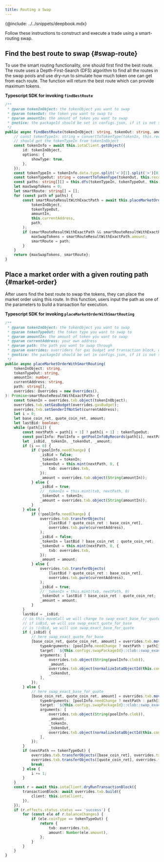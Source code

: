 ```yaml
---
title: Routing a Swap
---
```


{@include: ../../snippets/deepbook.mdx}

Follow these instructions to construct and execute a trade using a smart-routing swap.

## Find the best route to swap {#swap-route}

To use the smart routing functionality, one should first find the best route. The route uses a Depth-First-Search (DFS) algorithm to find all the routes in the swap pools and use dry-run to simulate how much token one can get from each route. The function will return the best route which can provide maximum tokens.

**Typescript SDK for invoking `findBestRoute`**

```ts
/**
 * @param tokenInObject: the tokenObject you want to swap
 * @param tokenOut: the token you want to swap to
 * @param amountIn: the amount of token you want to swap
 * @notice: the packageId should be set in configs.json, if it is not set, the transaction will fail.
 */
public async findBestRoute(tokenInObject: string, tokenOut: string, amountIn: number): Promise<smartRouteResult> {
    // const tokenTypeIn: string = convertToTokenType(tokenIn, this.records);
    // should get the tokenTypeIn from tokenInObject
    const tokenInfo = await this.iotaClient.getObject({
        id: tokenInObject,
        options: {
            showType: true,
        },
    });
    const tokenTypeIn = tokenInfo.data.type.split('<')[1].split('>')[0];
    const tokenTypeOut: string = convertToTokenType(tokenOut, this.records);
    const paths: string[][] = this.dfs(tokenTypeIn, tokenTypeOut, this.records);
    let maxSwapTokens = 0;
    let smartRoute: string[] = [];
    for (const path of paths) {
        const smartRouteResultWithExactPath = await this.placeMarketOrderWithSmartRouting(
            tokenInObject,
            tokenTypeOut,
            amountIn,
            this.currentAddress,
            path,
        );
        if (smartRouteResultWithExactPath && smartRouteResultWithExactPath.amount > maxSwapTokens) {
            maxSwapTokens = smartRouteResultWithExactPath.amount;
            smartRoute = path;
        }
    }
    return {maxSwapTokens, smartRoute};
}
```

## Place a market order with a given routing path {#market-order}

After users find the best route to swap the tokens, they can place the market order using this route. In this function, users input the path as one of the parameters to build a transaction for execution.

**Typescript SDK for invoking `placeMarketOrderWithSmartRouting`**

```ts
/**
 * @param tokenInObject: the tokenObject you want to swap
 * @param tokenTypeOut: the token type you want to swap to
 * @param amountIn: the amount of token you want to swap
 * @param currentAddress: your own address
 * @param path: the path you want to swap through
 * @param overrides: overriders for gas budget and transaction block, default we will set to the max gas budget, and create a new transaction block
 * @notice: the packageId should be set in configs.json, if it is not set, the transaction will fail.
 */
public async placeMarketOrderWithSmartRouting(
    tokenInObject: string,
    tokenTypeOut: string,
    amountIn: number,
    currentAddress: string,
    path: string[],
    overrides: Overrides = new Overrides(),
): Promise<smartRouteResultWithExactPath> {
    const tokenIn = overrides.txb.object(tokenInObject);
    overrides.txb.setGasBudget(overrides.gasBudget);
    overrides.txb.setSenderIfNotSet(currentAddress);
    let i = 0;
    let base_coin_ret, quote_coin_ret, amount;
    let lastBid: boolean;
    while (path[i]) {
        const nextPath = path[i + 1] ? path[i + 1] : tokenTypeOut;
        const poolInfo: PoolInfo = getPoolInfoByRecords(path[i], nextPath, this.records);
        let _isBid, _tokenIn, _tokenOut, _amount;
        if (i == 0) {
            if (!poolInfo.needChange) {
                _isBid = false;
                _tokenIn = tokenIn;
                _tokenOut = this.mint(nextPath, 0, {
                    txb: overrides.txb,
                });
                _amount = overrides.txb.object(String(amountIn));
            } else {
                _isBid = true;
                // _tokenIn = this.mint(txb, nextPath, 0)
                _tokenOut = tokenIn;
                _amount = overrides.txb.object(String(amountIn));
            }
        } else {
            if (!poolInfo.needChange) {
                overrides.txb.transferObjects(
                    [lastBid ? quote_coin_ret : base_coin_ret],
                    overrides.txb.pure(currentAddress),
                );
                _isBid = false;
                _tokenIn = lastBid ? base_coin_ret : quote_coin_ret;
                _tokenOut = this.mint(nextPath, 0, {
                    txb: overrides.txb,
                });
                _amount = amount;
            } else {
                overrides.txb.transferObjects(
                    [lastBid ? quote_coin_ret : base_coin_ret],
                    overrides.txb.pure(currentAddress),
                );
                _isBid = true;
                // _tokenIn = this.mint(txb, nextPath, 0)
                _tokenOut = lastBid ? base_coin_ret : quote_coin_ret;
                _amount = amount;
            }
        }
        lastBid = _isBid;
        // in this moveCall we will change to swap_exact_base_for_quote
        // if isBid, we will use swap_exact_quote_for_base
        // is !isBid, we will use swap_exact_base_for_quote
        if (_isBid) {
            // here swap_exact_quote_for_base
            [base_coin_ret, quote_coin_ret, amount] = overrides.txb.moveCall({
                typeArguments: [poolInfo.needChange ? nextPath : path[i], poolInfo.needChange ? path[i] : nextPath],
                target: `${this.configs.swapPackageId}::clob::swap_exact_quote_for_base`,
                arguments: [
                    overrides.txb.object(String(poolInfo.clob)),
                    _amount,
                    overrides.txb.object(normalizeIotaObjectId(this.configs.clock)),
                    _tokenOut,
                ],
            });
        } else {
            // here swap_exact_base_for_quote
            [base_coin_ret, quote_coin_ret, amount] = overrides.txb.moveCall({
                typeArguments: [poolInfo.needChange ? nextPath : path[i], poolInfo.needChange ? path[i] : nextPath],
                target: `${this.configs.swapPackageId}::clob::swap_exact_base_for_quote`,
                arguments: [
                    overrides.txb.object(String(poolInfo.clob)),
                    _amount,
                    _tokenIn,
                    _tokenOut,
                    overrides.txb.object(normalizeIotaObjectId(this.configs.clock)),
                ],
            });
        }
        if (nextPath == tokenTypeOut) {
            overrides.txb.transferObjects([base_coin_ret], overrides.txb.pure(currentAddress));
            overrides.txb.transferObjects([quote_coin_ret], overrides.txb.pure(currentAddress));
            break;
        } else {
            i += 1;
        }
    }
    const r = await this.iotaClient.dryRunTransactionBlock({
        transactionBlock: await overrides.txb.build({
            client: this.iotaClient,
        }),
    });
    if (r.effects.status.status === 'success') {
        for (const ele of r.balanceChanges) {
            if (ele.coinType == tokenTypeOut) {
                return {
                    txb: overrides.txb,
                    amount: Number(ele.amount),
                };
            }
        }
    }
}
```
